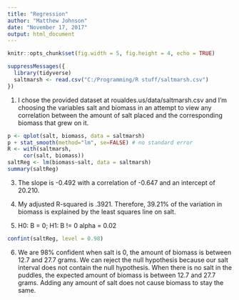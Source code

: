 ---
title: "Regression"
author: "Matthew Johnson"
date: "November 17, 2017" 
output: html_document
---

```{r}
knitr::opts_chunk$set(fig.width = 5, fig.height = 4, echo = TRUE)

suppressMessages({
  library(tidyverse)
  saltmarsh <- read.csv("C:/Programming/R stuff/saltmarsh.csv")
})
```

1. I chose the provided dataset at roualdes.us/data/saltmarsh.csv
    and I'm choosing the variables salt and biomass in an attempt
    to view any correlation between the amount of salt placed
    and the corresponding biomass that grew on it.

```{r, Part 2}
p <- qplot(salt, biomass, data = saltmarsh)
p + stat_smooth(method="lm", se=FALSE) # no standard error
R <- with(saltmarsh,
     cor(salt, biomass))
saltReg <- lm(biomass~salt, data = saltmarsh)
summary(saltReg)
```

3. The slope is -0.492 with a correlation of -0.647 and an intercept of 20.210.

4. My adjusted R-squared is .3921. Therefore, 39.21% of the variation in biomass
   is explained by the least squares line on salt.

5.
H0: B = 0;
H1: B != 0
alpha = 0.02
```{r}
confint(saltReg, level = 0.98)
```
6.
We are 98% confident when salt is 0, the amount of biomass is between 12.7 and 27.7 grams.
We can reject the null hypothesis because our salt interval does not contain the
null hypothesis.
When there is no salt in the puddles, the expected amount of biomass is between 12.7 and 27.7 grams.
Adding any amount of salt does not cause biomass to stay the same.